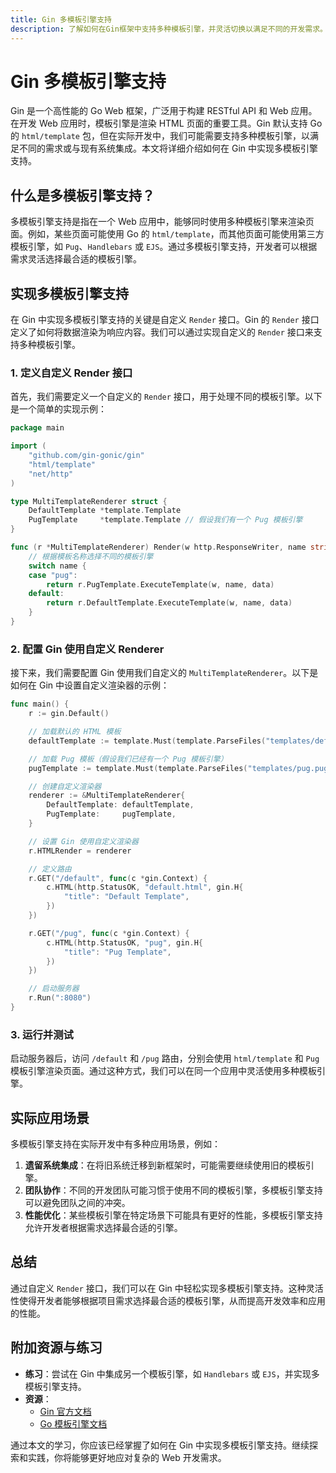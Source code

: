 ```yaml
---
title: Gin 多模板引擎支持
description: 了解如何在Gin框架中支持多种模板引擎，并灵活切换以满足不同的开发需求。
---
```


# Gin 多模板引擎支持

Gin 是一个高性能的 Go Web 框架，广泛用于构建 RESTful API 和 Web 应用。在开发 Web 应用时，模板引擎是渲染 HTML 页面的重要工具。Gin 默认支持 Go 的 `html/template` 包，但在实际开发中，我们可能需要支持多种模板引擎，以满足不同的需求或与现有系统集成。本文将详细介绍如何在 Gin 中实现多模板引擎支持。

## 什么是多模板引擎支持？

多模板引擎支持是指在一个 Web 应用中，能够同时使用多种模板引擎来渲染页面。例如，某些页面可能使用 Go 的 `html/template`，而其他页面可能使用第三方模板引擎，如 `Pug`、`Handlebars` 或 `EJS`。通过多模板引擎支持，开发者可以根据需求灵活选择最合适的模板引擎。

## 实现多模板引擎支持

在 Gin 中实现多模板引擎支持的关键是自定义 `Render` 接口。Gin 的 `Render` 接口定义了如何将数据渲染为响应内容。我们可以通过实现自定义的 `Render` 接口来支持多种模板引擎。

### 1. 定义自定义 Render 接口

首先，我们需要定义一个自定义的 `Render` 接口，用于处理不同的模板引擎。以下是一个简单的实现示例：

```go
package main

import (
    "github.com/gin-gonic/gin"
    "html/template"
    "net/http"
)

type MultiTemplateRenderer struct {
    DefaultTemplate *template.Template
    PugTemplate     *template.Template // 假设我们有一个 Pug 模板引擎
}

func (r *MultiTemplateRenderer) Render(w http.ResponseWriter, name string, data interface{}) error {
    // 根据模板名称选择不同的模板引擎
    switch name {
    case "pug":
        return r.PugTemplate.ExecuteTemplate(w, name, data)
    default:
        return r.DefaultTemplate.ExecuteTemplate(w, name, data)
    }
}
```

### 2. 配置 Gin 使用自定义 Renderer

接下来，我们需要配置 Gin 使用我们自定义的 `MultiTemplateRenderer`。以下是如何在 Gin 中设置自定义渲染器的示例：

```go
func main() {
    r := gin.Default()

    // 加载默认的 HTML 模板
    defaultTemplate := template.Must(template.ParseFiles("templates/default.html"))

    // 加载 Pug 模板（假设我们已经有一个 Pug 模板引擎）
    pugTemplate := template.Must(template.ParseFiles("templates/pug.pug"))

    // 创建自定义渲染器
    renderer := &MultiTemplateRenderer{
        DefaultTemplate: defaultTemplate,
        PugTemplate:     pugTemplate,
    }

    // 设置 Gin 使用自定义渲染器
    r.HTMLRender = renderer

    // 定义路由
    r.GET("/default", func(c *gin.Context) {
        c.HTML(http.StatusOK, "default.html", gin.H{
            "title": "Default Template",
        })
    })

    r.GET("/pug", func(c *gin.Context) {
        c.HTML(http.StatusOK, "pug", gin.H{
            "title": "Pug Template",
        })
    })

    // 启动服务器
    r.Run(":8080")
}
```

### 3. 运行并测试

启动服务器后，访问 `/default` 和 `/pug` 路由，分别会使用 `html/template` 和 `Pug` 模板引擎渲染页面。通过这种方式，我们可以在同一个应用中灵活使用多种模板引擎。

## 实际应用场景

多模板引擎支持在实际开发中有多种应用场景，例如：

1. **遗留系统集成**：在将旧系统迁移到新框架时，可能需要继续使用旧的模板引擎。
2. **团队协作**：不同的开发团队可能习惯于使用不同的模板引擎，多模板引擎支持可以避免团队之间的冲突。
3. **性能优化**：某些模板引擎在特定场景下可能具有更好的性能，多模板引擎支持允许开发者根据需求选择最合适的引擎。

## 总结

通过自定义 `Render` 接口，我们可以在 Gin 中轻松实现多模板引擎支持。这种灵活性使得开发者能够根据项目需求选择最合适的模板引擎，从而提高开发效率和应用的性能。

## 附加资源与练习

- **练习**：尝试在 Gin 中集成另一个模板引擎，如 `Handlebars` 或 `EJS`，并实现多模板引擎支持。
- **资源**：
  - [Gin 官方文档](https://gin-gonic.com/docs/)
  - [Go 模板引擎文档](https://golang.org/pkg/html/template/)

通过本文的学习，你应该已经掌握了如何在 Gin 中实现多模板引擎支持。继续探索和实践，你将能够更好地应对复杂的 Web 开发需求。
